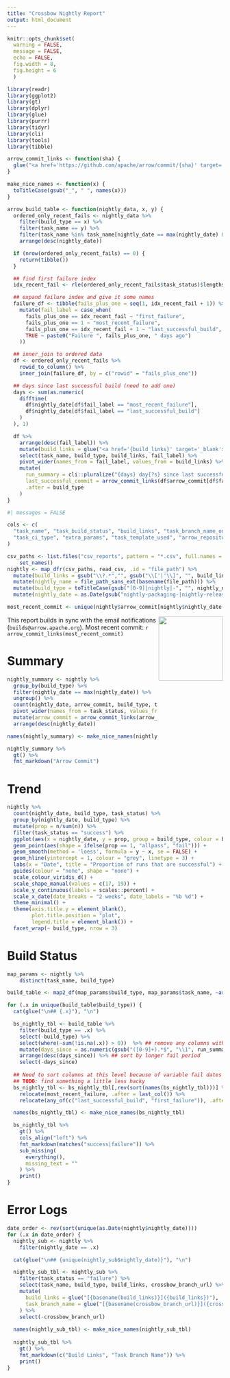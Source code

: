 ```yaml
---
title: "Crossbow Nightly Report"
output: html_document
---
```


```r
knitr::opts_chunk$set(
  warning = FALSE,
  message = FALSE, 
  echo = FALSE,
  fig.width = 8, 
  fig.height = 6
  )

library(readr)
library(ggplot2)
library(gt)
library(dplyr)
library(glue)
library(purrr)
library(tidyr)
library(cli)
library(tools)
library(tibble)
```

```r
arrow_commit_links <- function(sha) {
  glue("<a href='https://github.com/apache/arrow/commit/{sha}' target='_blank'>{substring(sha, 1, 7)}</a>")
}

make_nice_names <- function(x) {
  toTitleCase(gsub("_", " ", names(x)))
}

arrow_build_table <- function(nightly_data, x, y) {
  ordered_only_recent_fails <- nightly_data %>%
    filter(build_type == x) %>%
    filter(task_name == y) %>%
    filter(task_name %in% task_name[nightly_date == max(nightly_date) & task_status != "success"]) %>%
    arrange(desc(nightly_date))

  if (nrow(ordered_only_recent_fails) == 0) {
    return(tibble())
  }

  ## find first failure index
  idx_recent_fail <- rle(ordered_only_recent_fails$task_status)$lengths[1]

  ## expand failure index and give it some names
  failure_df <- tibble(fails_plus_one = seq(1, idx_recent_fail + 1)) %>%
    mutate(fail_label = case_when(
      fails_plus_one == idx_recent_fail ~ "first_failure", 
      fails_plus_one == 1 ~ "most_recent_failure",
      fails_plus_one == idx_recent_fail + 1 ~ "last_successful_build",
      TRUE ~ paste0("Failure ", fails_plus_one, " days ago")
    )) 

  ## inner_join to ordered data
  df <- ordered_only_recent_fails %>%
    rowid_to_column() %>%
    inner_join(failure_df, by = c("rowid" = "fails_plus_one")) 

  ## days since last successful build (need to add one)
  days <- sum(as.numeric(
    difftime(
      df$nightly_date[df$fail_label == "most_recent_failure"],
      df$nightly_date[df$fail_label == "last_successful_build"]
    )
  ), 1) 

  df %>%
    arrange(desc(fail_label)) %>% 
    mutate(build_links = glue("<a href='{build_links}' target='_blank'>{task_status}</a>")) %>% 
    select(task_name, build_type, build_links, fail_label) %>%
    pivot_wider(names_from = fail_label, values_from = build_links) %>%
    mutate(
      run_summary = cli::pluralize("{days} day{?s} since last successful build"),
      last_successful_commit = arrow_commit_links(df$arrow_commit[df$fail_label == "last_successful_build"]), 
      .after = build_type
    ) 
}
```


```r
#| messages = FALSE

cols <- c(
  "task_name", "task_build_status", "build_links", "task_branch_name_on_the_crossbow_repo",
  "task_ci_type", "extra_params", "task_template_used", "arrow_repository_commit"
)

csv_paths <- list.files("csv_reports", pattern = "*.csv", full.names = TRUE) %>% 
    set_names()
nightly <- map_dfr(csv_paths, read_csv, .id = "file_path") %>%
  mutate(build_links = gsub("\\?.*","", gsub("\\['|'\\]", "", build_links))) %>%
  mutate(nightly_name = file_path_sans_ext(basename(file_path))) %>%
  mutate(build_type = toTitleCase(gsub("[0-9]|nightly|-", "", nightly_name))) %>%
  mutate(nightly_date = as.Date(gsub("nightly-packaging-|nightly-release-|nightly-tests-", "", nightly_name)))

most_recent_commit <- unique(nightly$arrow_commit[nightly$nightly_date == max(nightly$nightly_date)])
```

<a href='https://arrow.apache.org/'><img src='https://arrow.apache.org/img/arrow-logo_hex_black-txt_white-bg.png' align="right" height="150" /></a>

This report builds in sync with the email notifications (`builds@arrow.apache.org`). Most recent commit: `r arrow_commit_links(most_recent_commit)`


# Summary 
```r
nightly_summary <- nightly %>% 
  group_by(build_type) %>% 
  filter(nightly_date == max(nightly_date)) %>% 
  ungroup() %>% 
  count(nightly_date, arrow_commit, build_type, task_status) %>% 
  pivot_wider(names_from = task_status, values_from = n, values_fill = 0) %>% 
  mutate(arrow_commit = arrow_commit_links(arrow_commit)) %>% 
  arrange(desc(nightly_date)) 

names(nightly_summary) <- make_nice_names(nightly_summary)

nightly_summary %>% 
  gt() %>% 
  fmt_markdown("Arrow Commit")
```


# Trend
```r
nightly %>% 
  count(nightly_date, build_type, task_status) %>% 
  group_by(nightly_date, build_type) %>% 
  mutate(prop = n/sum(n)) %>% 
  filter(task_status == "success") %>% 
  ggplot(aes(x = nightly_date, y = prop, group = build_type, colour = build_type)) +
  geom_point(aes(shape = ifelse(prop == 1, "allpass", "fail"))) +
  geom_smooth(method = 'loess', formula = y ~ x, se = FALSE) +
  geom_hline(yintercept = 1, colour = "grey", linetype = 3) +
  labs(x = "Date", title = "Proportion of runs that are successful") +
  guides(colour = "none", shape = "none") +
  scale_colour_viridis_d() +
  scale_shape_manual(values = c(17, 19)) +
  scale_y_continuous(labels = scales::percent) +
  scale_x_date(date_breaks = "2 weeks", date_labels = "%b %d") +
  theme_minimal() +
  theme(axis.title.y = element_blank(),
        plot.title.position = "plot",
        legend.title = element_blank()) +
  facet_wrap(~ build_type, nrow = 3)
```

# Build Status  {.tabset}

```r
map_params <- nightly %>% 
    distinct(task_name, build_type)

build_table <- map2_df(map_params$build_type, map_params$task_name, ~arrow_build_table(nightly, .x, .y)) 

for (.x in unique(build_table$build_type)) {
  cat(glue("\n## {.x}"), "\n")

  bs_nightly_tbl <- build_table %>%
    filter(build_type == .x) %>%
    select(-build_type) %>% 
    select(where(~sum(!is.na(.x)) > 0))  %>% ## remove any columns with no data
    mutate(days_since = as.numeric(gsub("([0-9]+).*$", "\\1", run_summary))) %>% 
    arrange(desc(days_since)) %>% ## sort by longer fail period
    select(-days_since)
  
  ## Need to sort columns at this level because of variable fail dates
  ## TODO: find something a little less hacky
  bs_nightly_tbl <- bs_nightly_tbl[,rev(sort(names(bs_nightly_tbl)))] %>% 
    relocate(most_recent_failure, .after = last_col()) %>% 
    relocate(any_of(c("last_successful_build", "first_failure")), .after = last_successful_commit)

  names(bs_nightly_tbl) <- make_nice_names(bs_nightly_tbl)

  bs_nightly_tbl %>%
    gt() %>%
    cols_align("left") %>% 
    fmt_markdown(matches("success|failure")) %>% 
    sub_missing(
      everything(),
      missing_text = ""
    ) %>% 
    print()
}
```




# Error Logs {.tabset}

```r
date_order <- rev(sort(unique(as.Date(nightly$nightly_date))))
for (.x in date_order) {
  nightly_sub <- nightly %>%
    filter(nightly_date == .x)

  cat(glue("\n## {unique(nightly_sub$nightly_date)}"), "\n")

  nightly_sub_tbl <- nightly_sub %>%
    filter(task_status == "failure") %>%
    select(task_name, build_type, build_links, crossbow_branch_url) %>%
    mutate(
      build_links = glue("[{basename(build_links)}]({build_links})"),
      task_branch_name = glue("[{basename(crossbow_branch_url)}]({crossbow_branch_url})")
    ) %>%
    select(-crossbow_branch_url) 
  
  names(nightly_sub_tbl) <- make_nice_names(nightly_sub_tbl)
  
  nightly_sub_tbl %>% 
    gt() %>%
    fmt_markdown(c("Build Links", "Task Branch Name")) %>%
    print()
}
```




